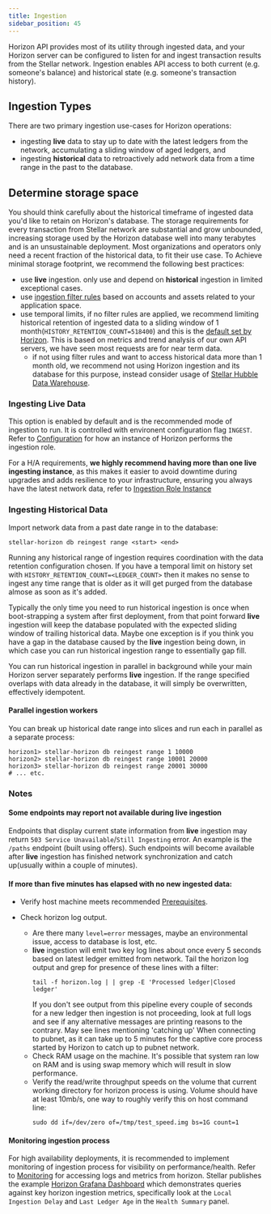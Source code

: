 ```yaml
---
title: Ingestion
sidebar_position: 45
---
```



Horizon API provides most of its utility through ingested data, and your Horizon server can be configured to listen for and ingest transaction results from the Stellar network. Ingestion enables API access to both current (e.g. someone's balance) and historical state (e.g. someone's transaction history).

## Ingestion Types

There are two primary ingestion use-cases for Horizon operations:

- ingesting **live** data to stay up to date with the latest ledgers from the network, accumulating a sliding window of aged ledgers, and
- ingesting **historical** data to retroactively add network data from a time range in the past to the database.

## Determine storage space

You should think carefully about the historical timeframe of ingested data you'd like to retain on Horizon's database. The storage requirements for every transaction from Stellar network are substantial and grow unbounded, increasing storage used by the Horizon database well into many terabytes and is an unsustainable deployment. Most organizations and operators only need a recent fraction of the historical data, to fit their use case. To Achieve minimal storage footprint, we recommend the following best practices:

- use **live** ingestion. only use and depend on **historical** ingestion in limited exceptional cases.
- use [ingestion filter rules](./ingestion-filtering.mdx) based on accounts and assets related to your application space.
- use temporal limits, if no filter rules are applied, we recommend limiting historical retention of ingested data to a sliding window of 1 month(`HISTORY_RETENTION_COUNT=518400`) and this is the [default set by Horizon](./configuring.mdx#ingestion-role-instance). This is based on metrics and trend analysis of our own API servers, we have seen most requests are for near term data.
  - if not using filter rules and want to access historical data more than 1 month old, we recommend not using Horizon ingestion and its database for this purpose, instead consider usage of [Stellar Hubble Data Warehouse](https://www.stellar.org/developers-blog/try-our-new-analytics-dataset?locale=en).

### Ingesting Live Data

This option is enabled by default and is the recommended mode of ingestion to run. It is controlled with environent configuration flag `INGEST`. Refer to [Configuration](./configuring.mdx) for how an instance of Horizon performs the ingestion role.

For a H/A requirements, **we highly recommend having more than one live ingesting instance**, as this makes it easier to avoid downtime during upgrades and adds resilience to your infrastructure, ensuring you always have the latest network data, refer to [Ingestion Role Instance](./configuring.mdx#multiple-instance-deployment)

### Ingesting Historical Data

Import network data from a past date range in to the database:

<CodeExample>

```
stellar-horizon db reingest range <start> <end>
```

</CodeExample>

Running any historical range of ingestion requires coordination with the data retention configuration chosen. If you have a temporal limit on history set with `HISTORY_RETENTION_COUNT=<LEDGER_COUNT>` then it makes no sense to ingest any time range that is older as it will get purged from the database almose as soon as it's added.

Typically the only time you need to run historical ingestion is once when boot-strapping a system after first deployment, from that point forward **live** ingestion will keep the database populated with the expected sliding window of trailing historical data. Maybe one exception is if you think you have a gap in the database caused by the **live** ingestion being down, in which case you can run historical ingestion range to essentially gap fill.

You can run historical ingestion in parallel in background while your main Horizon server separately performs **live** ingestion. If the range specified overlaps with data already in the database, it will simply be overwritten, effectively idempotent.

#### Parallel ingestion workers

You can break up historical date range into slices and run each in parallel as a separate process:

<CodeExample>

```
horizon1> stellar-horizon db reingest range 1 10000
horizon2> stellar-horizon db reingest range 10001 20000
horizon3> stellar-horizon db reingest range 20001 30000
# ... etc.
```

</CodeExample>

### Notes

#### Some endpoints may report not available during **live** ingestion

Endpoints that display current state information from **live** ingestion may return `503 Service Unavailable`/`Still Ingesting` error. An example is the `/paths` endpoint (built using offers). Such endpoints will become available after **live** ingestion has finished network synchronization and catch up(usually within a couple of minutes).

#### If more than five minutes has elapsed with no new ingested data:

- Verify host machine meets recommended [Prerequisites](./prerequisites.mdx).

- Check horizon log output.
  - Are there many `level=error` messages, maybe an environmental issue, access to database is lost, etc.
  - **live** ingestion will emit two key log lines about once every 5 seconds based on latest ledger emitted from network. Tail the horizon log output and grep for presence of these lines with a filter:
    ```
    tail -f horizon.log | | grep -E 'Processed ledger|Closed ledger'
    ```
    If you don't see output from this pipeline every couple of seconds for a new ledger then ingestion is not proceeding, look at full logs and see if any alternative messages are printing reasons to the contrary. May see lines mentioning 'catching up' When connecting to pubnet, as it can take up to 5 minutes for the captive core process started by Horizon to catch up to pubnet network.
  - Check RAM usage on the machine. It's possible that system ran low on RAM and is using swap memory which will result in slow performance.
  - Verify the read/write throughput speeds on the volume that current working directory for horizon process is using. Volume should have at least 10mb/s, one way to roughly verify this on host command line:
    ```
    sudo dd if=/dev/zero of=/tmp/test_speed.img bs=1G count=1
    ```

#### Monitoring ingestion process

For high availability deployments, it is recommended to implement monitoring of ingestion process for visibility on performance/health. Refer to [Monitoring](./monitoring.mdx) for accessing logs and metrics from horizon. Stellar publishes the example [Horizon Grafana Dashboard](https://grafana.com/grafana/dashboards/13793-stellar-horizon/) which demonstrates queries against key horizon ingestion metrics, specifically look at the `Local Ingestion Delay` and `Last Ledger Age` in the `Health Summary` panel.
